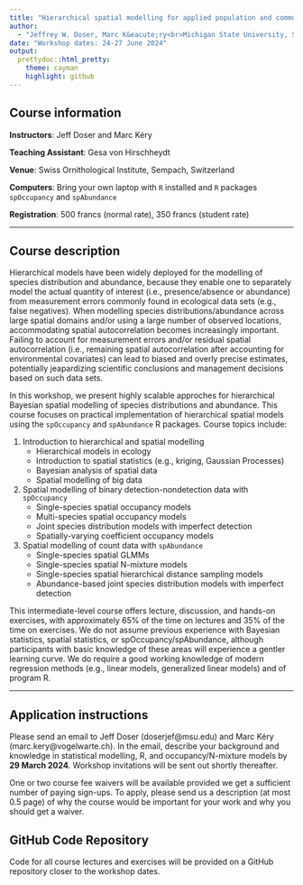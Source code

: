 ```yaml
---
title: "Hierarchical spatial modelling for applied population and community ecology"
author:
  - "Jeffrey W. Doser, Marc K&eacute;ry<br>Michigan State University, Swiss Ornithological Institute"
date: "Workshop dates: 24-27 June 2024"
output:
  prettydoc::html_pretty:
    theme: cayman
    highlight: github
---
```


## Course information

**Instructors**: Jeff Doser and Marc K&eacute;ry

**Teaching Assistant**: Gesa von Hirschheydt

**Venue**: Swiss Ornithological Institute, Sempach, Switzerland

**Computers**: Bring your own laptop with `R` installed and `R` packages `spOccupancy` and `spAbundance`

**Registration**: 500 francs (normal rate), 350 francs (student rate)

********

## Course description

Hierarchical models have been widely deployed for the modelling of species distribution and abundance, because they enable one to separately model the actual quantity of interest (i.e., presence/absence or abundance) from measurement errors commonly found in ecological data sets (e.g., false negatives). When modelling species distributions/abundance across large spatial domains and/or using a large number of observed locations, accommodating spatial autocorrelation becomes increasingly important. Failing to account for measurement errors and/or residual spatial autocorrelation (i.e., remaining spatial autocorrelation after accounting for environmental covariates) can lead to biased and overly precise estimates, potentially jeapardizing scientific conclusions and management decisions based on such data sets.  

In this workshop, we present highly scalable approches for hierarchical Bayesian spatial modelling of species distributions and abundance. This course focuses on practical implementation of hierarchical spatial models using the `spOccupancy` and `spAbundance` R packages. Course topics include: 

1. Introduction to hierarchical and spatial modelling
    + Hierarchical models in ecology
    + Introduction to spatial statistics (e.g., kriging, Gaussian Processes)
    + Bayesian analysis of spatial data
    + Spatial modelling of big data
2. Spatial modelling of binary detection-nondetection data with `spOccupancy`
    + Single-species spatial occupancy models
    + Multi-species spatial occupancy models 
    + Joint species distribution models with imperfect detection
    + Spatially-varying coefficient occupancy models
3. Spatial modelling of count data with `spAbundance`
    + Single-species spatial GLMMs 
    + Single-species spatial N-mixture models
    + Single-species spatial hierarchical distance sampling models
    + Abundance-based joint species distribution models with imperfect detection

This intermediate-level course offers lecture, discussion, and hands-on exercises, with approximately 65% of the time on lectures and 35% of the time on exercises. We do not assume previous experience with Bayesian statistics, spatial statistics, or spOccupancy/spAbundance, although participants with basic knowledge of these areas will experience a gentler learning curve. We do require a good working knowledge of modern regression methods (e.g., linear models, generalized linear models) and of program R.  

********

## Application instructions

Please send an email to Jeff Doser (doserjef@msu.edu) and Marc K&eacute;ry (marc.kery@vogelwarte.ch). In the email, describe your background and knowledge in statistical modelling, R, and occupancy/N-mixture models by **29 March 2024**. Workshop invitations will be sent out shortly thereafter.

One or two course fee waivers will be available provided we get a sufficient number of paying sign-ups. To apply, please send us a description (at most 0.5 page) of why the course would be important for your work and why you should get a waiver.

## GitHub Code Repository

Code for all course lectures and exercises will be provided on a GitHub repository closer to the workshop dates.
